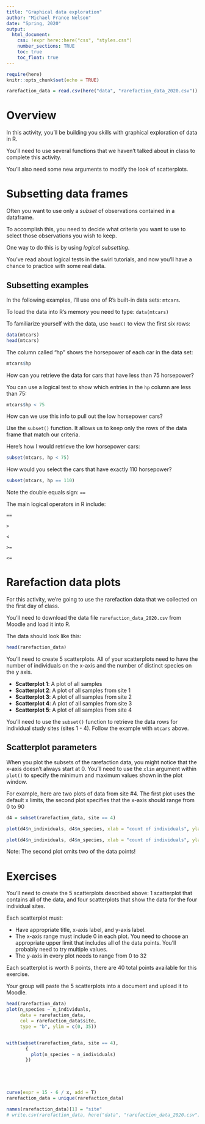 ```yaml
---
title: "Graphical data exploration"
author: "Michael France Nelson"
date: "Spring, 2020"
output: 
  html_document:
    css: !expr here::here("css", "styles.css")
    number_sections: TRUE
    toc: true
    toc_float: true
---
```


```r
require(here)
knitr::opts_chunk$set(echo = TRUE)

rarefaction_data = read.csv(here("data", "rarefaction_data_2020.csv"))

```

# Overview

In this activity, you'll be building you skills with graphical exploration of data in R.

You'll need to use several functions that we haven't talked about in class to complete this activity.

You'll also need some new arguments to modify the look of scatterplots.


# Subsetting data frames

Often you want to use only a *subset* of observations contained in a dataframe.

To accomplish this, you need to decide what criteria you want to use to select those observations you wish to keep.

One way to do this is by using *logical subsetting*.

You've read about logical tests in the swirl tutorials, and now you'll have a chance to practice with some real data.


## Subsetting examples 

In the following examples, I'll use one of R's built-in data sets: `mtcars`.

To load the data into R's memory you need to type:
`data(mtcars)`

To familiarize yourself with the data, use `head()` to view the first six rows:

```r
data(mtcars)
head(mtcars)
```


The column called "hp" shows the horsepower of each car in the data set:

```r
mtcars$hp
```

How can you retrieve the data for cars that have less than 75 horsepower?

You can use a logical test to show which entries in the `hp` column are less than 75:

```r
mtcars$hp < 75
```

How can we use this info to pull out the low horsepower cars?

Use the `subset()` function.  It allows us to keep only the rows of the data frame that match our criteria.

Here's how I would retrieve the low horsepower cars:

```r
subset(mtcars, hp < 75)
```

How would you select the cars that have exactly 110 horsepower?

```r
subset(mtcars, hp == 110)
```

Note the double equals sign: `==`

The main logical operators in R include:

`==`

`>`

`<`

`>=`

`<=`



# Rarefaction data plots

For this activity, we're going to use the rarefaction data that we collected on the first day of class.

You'll need to download the data file `rarefaction_data_2020.csv` from Moodle and load it into R.

The data should look like this:

```r
head(rarefaction_data)
```

You'll need to create 5 scatterplots.  All of your scatterplots need to have the number of individuals on the x-axis and the number of distinct species on the y axis.

* **Scatterplot 1**: A plot of all samples
* **Scatterplot 2**: A plot of all samples from site 1
* **Scatterplot 3**: A plot of all samples from site 2
* **Scatterplot 4**: A plot of all samples from site 3
* **Scatterplot 5**: A plot of all samples from site 4

You'll need to use the `subset()` function to retrieve the data rows for individual study sites (sites 1 - 4).  Follow the example with `mtcars` above.


## Scatterplot parameters

When you plot the subsets of the rarefaction data, you might notice that the x-axis doesn't always start at 0.  You'll need to use the `xlim` argument within `plot()` to specify the minimum and maximum values shown in the plot window.

For example, here are two plots of data from site #4.  The first plot uses the default x limits, the second plot specifies that the x-axis should range from 0 to 90

```r
d4 = subset(rarefaction_data, site == 4)

plot(d4$n_individuals, d4$n_species, xlab = "count of individuals", ylab = "count of species", main = "site 4", pch = 18)

plot(d4$n_individuals, d4$n_species, xlab = "count of individuals", ylab = "count of species", main = "site 4", pch = 18, xlim = c(0, 90))

```
<div class="red">
Note:  The second plot omits two of the data points!
</div>

# Exercises

You'll need to create the 5 scatterplots described above: 1 scatterplot that contains all of the data, and four scatterplots that show the data for the four individual sites.

Each scatterplot must:

* Have appropriate title, x-axis label, and y-axis label.
* The x-axis range must include 0 in each plot.  You need to choose an appropriate upper limit that includes all of the data points.  You'll probably need to try multiple values.
* The y-axis in every plot needs to range from 0 to 32

Each scatterplot is worth 8 points, there are 40 total points available for this exercise.

Your group will paste the 5 scatterplots into a document and upload it to Moodle.










```r

head(rarefaction_data)
plot(n_species ~ n_individuals, 
     data = rarefaction_data, 
     col = rarefaction_data$site,
     type = "b", ylim = c(0, 35))


with(subset(rarefaction_data, site == 4),
       {
         plot(n_species ~ n_individuals)
       })





curve(expr = 15 - 6 / x, add = T)
rarefaction_data = unique(rarefaction_data)

names(rarefaction_data)[1] = "site"
# write.csv(rarefaction_data, here("data", "rarefaction_data_2020.csv"))

```



